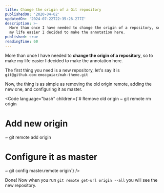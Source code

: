 ```yaml
---
title: Change the origin of a Git repository
publishedOn: '2020-04-02'
updatedOn: '2024-07-22T22:35:26.277Z'
description: >-
  More than once I have needed to change the origin of a repository, so to make
  my life easier I decided to make the annotation here.
published: true
readingTime: 60
---
```



More than once I have needed to **change the origin of a repository**, so to
make my life easier I decided to make the annotation here.

The first thing you need is a new repository, let's say it is `git@github.com:emeaguiar/mah-theme.git`

Now, the thing is as simple as removing the old origin remote, adding the new one, and configuring it as master.

<Code
    language="bash"
    children={`# Remove old origin
~ git remote rm origin

# Add new origin
~ git remote add origin

# Configure it as master
~ git config master.remote origin`}
/>

Done! Now when you run `git remote get-url origin --all` you will see the new repository.
